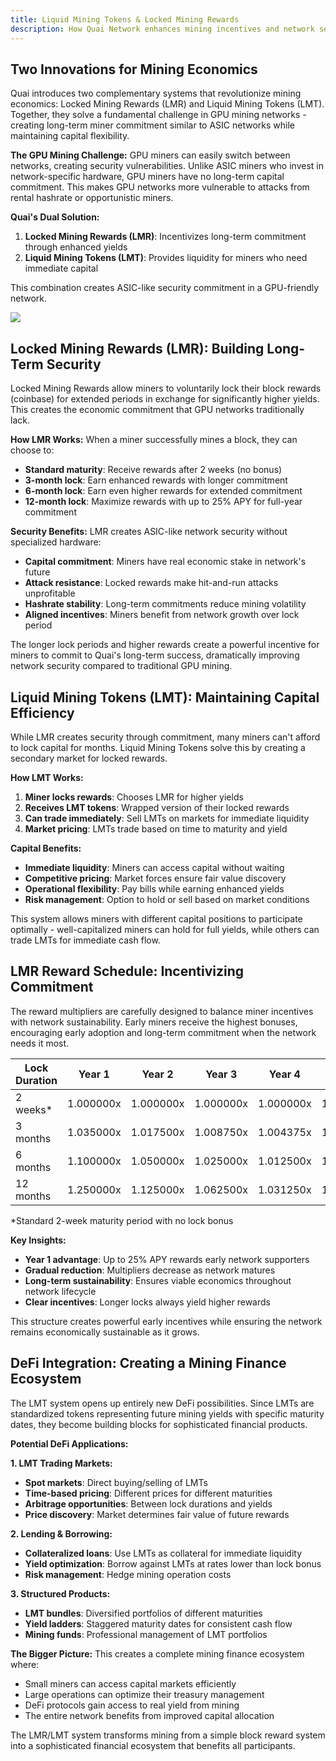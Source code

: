 ```yaml
---
title: Liquid Mining Tokens & Locked Mining Rewards
description: How Quai Network enhances mining incentives and network security through innovative reward mechanisms.
---
```


## Two Innovations for Mining Economics

Quai introduces two complementary systems that revolutionize mining economics: Locked Mining Rewards (LMR) and Liquid Mining Tokens (LMT). Together, they solve a fundamental challenge in GPU mining networks - creating long-term miner commitment similar to ASIC networks while maintaining capital flexibility.

**The GPU Mining Challenge:**
GPU miners can easily switch between networks, creating security vulnerabilities. Unlike ASIC miners who invest in network-specific hardware, GPU miners have no long-term capital commitment. This makes GPU networks more vulnerable to attacks from rental hashrate or opportunistic miners.

**Quai's Dual Solution:**
1. **Locked Mining Rewards (LMR)**: Incentivizes long-term commitment through enhanced yields
2. **Liquid Mining Tokens (LMT)**: Provides liquidity for miners who need immediate capital

This combination creates ASIC-like security commitment in a GPU-friendly network.

<Frame>
	<img src='/images/LMTs.jpg' />
</Frame>

## Locked Mining Rewards (LMR): Building Long-Term Security

Locked Mining Rewards allow miners to voluntarily lock their block rewards (coinbase) for extended periods in exchange for significantly higher yields. This creates the economic commitment that GPU networks traditionally lack.

**How LMR Works:**
When a miner successfully mines a block, they can choose to:
- **Standard maturity**: Receive rewards after 2 weeks (no bonus)
- **3-month lock**: Earn enhanced rewards with longer commitment
- **6-month lock**: Earn even higher rewards for extended commitment
- **12-month lock**: Maximize rewards with up to 25% APY for full-year commitment

**Security Benefits:**
LMR creates ASIC-like network security without specialized hardware:
- **Capital commitment**: Miners have real economic stake in network's future
- **Attack resistance**: Locked rewards make hit-and-run attacks unprofitable
- **Hashrate stability**: Long-term commitments reduce mining volatility
- **Aligned incentives**: Miners benefit from network growth over lock period

The longer lock periods and higher rewards create a powerful incentive for miners to commit to Quai's long-term success, dramatically improving network security compared to traditional GPU mining.

## Liquid Mining Tokens (LMT): Maintaining Capital Efficiency

While LMR creates security through commitment, many miners can't afford to lock capital for months. Liquid Mining Tokens solve this by creating a secondary market for locked rewards.

**How LMT Works:**
1. **Miner locks rewards**: Chooses LMR for higher yields
2. **Receives LMT tokens**: Wrapped version of their locked rewards
3. **Can trade immediately**: Sell LMTs on markets for immediate liquidity
4. **Market pricing**: LMTs trade based on time to maturity and yield

**Capital Benefits:**
- **Immediate liquidity**: Miners can access capital without waiting
- **Competitive pricing**: Market forces ensure fair value discovery
- **Operational flexibility**: Pay bills while earning enhanced yields
- **Risk management**: Option to hold or sell based on market conditions

This system allows miners with different capital positions to participate optimally - well-capitalized miners can hold for full yields, while others can trade LMTs for immediate cash flow.

## LMR Reward Schedule: Incentivizing Commitment

The reward multipliers are carefully designed to balance miner incentives with network sustainability. Early miners receive the highest bonuses, encouraging early adoption and long-term commitment when the network needs it most.

| Lock Duration | Year 1    | Year 2    | Year 3    | Year 4    | Year 5+   |
| ------------- | --------- | --------- | --------- | --------- | --------- |
| 2 weeks*      | 1.000000x | 1.000000x | 1.000000x | 1.000000x | 1.000000x |
| 3 months      | 1.035000x | 1.017500x | 1.008750x | 1.004375x | 1.002188x |
| 6 months      | 1.100000x | 1.050000x | 1.025000x | 1.012500x | 1.006250x |
| 12 months     | 1.250000x | 1.125000x | 1.062500x | 1.031250x | 1.015625x |

*Standard 2-week maturity period with no lock bonus

**Key Insights:**
- **Year 1 advantage**: Up to 25% APY rewards early network supporters
- **Gradual reduction**: Multipliers decrease as network matures
- **Long-term sustainability**: Ensures viable economics throughout network lifecycle
- **Clear incentives**: Longer locks always yield higher rewards

This structure creates powerful early incentives while ensuring the network remains economically sustainable as it grows.

## DeFi Integration: Creating a Mining Finance Ecosystem

The LMT system opens up entirely new DeFi possibilities. Since LMTs are standardized tokens representing future mining yields with specific maturity dates, they become building blocks for sophisticated financial products.

**Potential DeFi Applications:**

**1. LMT Trading Markets:**
- **Spot markets**: Direct buying/selling of LMTs
- **Time-based pricing**: Different prices for different maturities
- **Arbitrage opportunities**: Between lock durations and yields
- **Price discovery**: Market determines fair value of future rewards

**2. Lending & Borrowing:**
- **Collateralized loans**: Use LMTs as collateral for immediate liquidity
- **Yield optimization**: Borrow against LMTs at rates lower than lock bonus
- **Risk management**: Hedge mining operation costs

**3. Structured Products:**
- **LMT bundles**: Diversified portfolios of different maturities
- **Yield ladders**: Staggered maturity dates for consistent cash flow
- **Mining funds**: Professional management of LMT portfolios

**The Bigger Picture:**
This creates a complete mining finance ecosystem where:
- Small miners can access capital markets efficiently
- Large operations can optimize their treasury management
- DeFi protocols gain access to real yield from mining
- The entire network benefits from improved capital allocation

The LMR/LMT system transforms mining from a simple block reward system into a sophisticated financial ecosystem that benefits all participants.